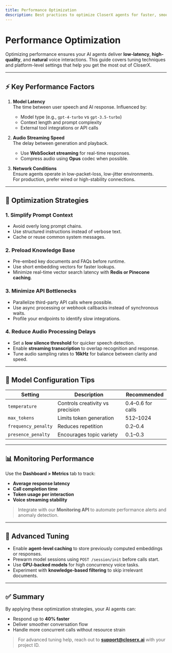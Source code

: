 ```yaml
---
title: Performance Optimization
description: Best practices to optimize CloserX agents for faster, smoother, and more efficient call performance.
---
```


# Performance Optimization

Optimizing performance ensures your AI agents deliver **low-latency**, **high-quality**, and **natural** voice interactions. This guide covers tuning techniques and platform-level settings that help you get the most out of CloserX.

---

## ⚡ Key Performance Factors

1. **Model Latency**  
   The time between user speech and AI response. Influenced by:
   - Model type (e.g., `gpt-4-turbo` vs `gpt-3.5-turbo`)
   - Context length and prompt complexity
   - External tool integrations or API calls

2. **Audio Streaming Speed**  
   The delay between generation and playback.  
   - Use **WebSocket streaming** for real-time responses.  
   - Compress audio using **Opus** codec when possible.

3. **Network Conditions**  
   Ensure agents operate in low-packet-loss, low-jitter environments.  
   For production, prefer wired or high-stability connections.

---

## 🔧 Optimization Strategies

### 1. Simplify Prompt Context
- Avoid overly long prompt chains.
- Use structured instructions instead of verbose text.
- Cache or reuse common system messages.

### 2. Preload Knowledge Base
- Pre-embed key documents and FAQs before runtime.
- Use short embedding vectors for faster lookups.
- Minimize real-time vector search latency with **Redis or Pinecone caching**.

### 3. Minimize API Bottlenecks
- Parallelize third-party API calls where possible.
- Use async processing or webhook callbacks instead of synchronous waits.
- Profile your endpoints to identify slow integrations.

### 4. Reduce Audio Processing Delays
- Set a **low silence threshold** for quicker speech detection.
- Enable **streaming transcription** to overlap recognition and response.
- Tune audio sampling rates to **16kHz** for balance between clarity and speed.

---

## 🧠 Model Configuration Tips

| Setting | Description | Recommended |
|----------|--------------|-------------|
| `temperature` | Controls creativity vs precision | 0.4–0.6 for calls |
| `max_tokens` | Limits token generation | 512–1024 |
| `frequency_penalty` | Reduces repetition | 0.2–0.4 |
| `presence_penalty` | Encourages topic variety | 0.1–0.3 |

---

## 📊 Monitoring Performance

Use the **Dashboard > Metrics** tab to track:
- **Average response latency**
- **Call completion time**
- **Token usage per interaction**
- **Voice streaming stability**

> Integrate with our **Monitoring API** to automate performance alerts and anomaly detection.

---

## 🚀 Advanced Tuning

- Enable **agent-level caching** to store previously computed embeddings or responses.  
- Prewarm model sessions using `POST /session/init` before calls start.  
- Use **GPU-backed models** for high concurrency voice tasks.  
- Experiment with **knowledge-based filtering** to skip irrelevant documents.

---

## ✅ Summary

By applying these optimization strategies, your AI agents can:
- Respond up to **40% faster**  
- Deliver smoother conversation flow  
- Handle more concurrent calls without resource strain  

> For advanced tuning help, reach out to **support@closerx.ai** with your project ID.
